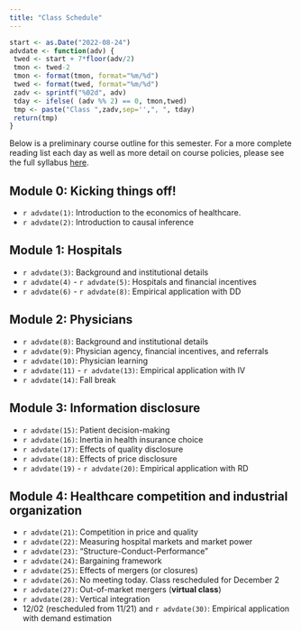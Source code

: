 ```yaml
---
title: "Class Schedule"
---
```


```r
start <- as.Date("2022-08-24")
advdate <- function(adv) {
 twed <- start + 7*floor(adv/2)
 tmon <- twed-2
 tmon <- format(tmon, format="%m/%d")
 twed <- format(twed, format="%m/%d")
 zadv <- sprintf("%02d", adv)
 tday <- ifelse( (adv %% 2) == 0, tmon,twed)
 tmp <- paste("Class ",zadv,sep='',", ", tday)
 return(tmp)
}
```

Below is a preliminary course outline for this semester. For a more complete reading list each day as well as more detail on course policies, please see the full syllabus [here](syllabus/syllabus-771.pdf).


## Module 0: Kicking things off!

  - `r advdate(1)`: Introduction to the economics of healthcare.
  - `r advdate(2)`: Introduction to causal inference

## Module 1: Hospitals

  - `r advdate(3)`: Background and institutional details
  - `r advdate(4)` - `r advdate(5)`: Hospitals and financial incentives
  - `r advdate(6)` - `r advdate(8)`: Empirical application with DD

## Module 2: Physicians

  - `r advdate(8)`: Background and institutional details
  - `r advdate(9)`: Physician agency, financial incentives, and referrals
  - `r advdate(10)`: Physician learning
  - `r advdate(11)` - `r advdate(13)`: Empirical application with IV
  - `r advdate(14)`: Fall break

## Module 3: Information disclosure

  - `r advdate(15)`: Patient decision-making
  - `r advdate(16)`: Inertia in health insurance choice
  - `r advdate(17)`: Effects of quality disclosure
  - `r advdate(18)`: Effects of price disclosure
  - `r advdate(19)` - `r advdate(20)`: Empirical application with RD

## Module 4: Healthcare competition and industrial organization

  - `r advdate(21)`: Competition in price and quality
  - `r advdate(22)`: Measuring hospital markets and market power
  - `r advdate(23)`: "Structure-Conduct-Performance"
  - `r advdate(24)`: Bargaining framework
  - `r advdate(25)`: Effects of mergers (or closures)
  - `r advdate(26)`: No meeting today. Class rescheduled for December 2
  - `r advdate(27)`: Out-of-market mergers (**virtual class**)
  - `r advdate(28)`: Vertical integration
  - 12/02 (rescheduled from 11/21) and `r advdate(30)`: Empirical application with demand estimation
